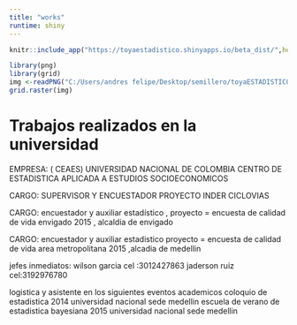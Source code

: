 ```yaml
---
title: "works"
runtime: shiny
---
```


```r
knitr::include_app("https://toyaestadistico.shinyapps.io/beta_dist/",height = "600px")
```

```r
library(png)
library(grid)
img <-readPNG("C:/Users/andres felipe/Desktop/semillero/toyaESTADISTICO.github.io/media/distributions.png")
grid.raster(img)
```




# Trabajos realizados en la universidad

EMPRESA: ( CEAES) UNIVERSIDAD NACIONAL DE COLOMBIA
CENTRO DE ESTADISTICA APLICADA A ESTUDIOS SOCIOECONOMICOS

CARGO: SUPERVISOR Y ENCUESTADOR PROYECTO INDER CICLOVIAS

CARGO: encuestador y auxiliar estadístico ,
proyecto = encuesta de calidad de vida envigado 2015 , alcaldia de envigado

CARGO: encuestador y auxiliar estadistico
proyecto =  encuesta de calidad de vida area metropolitana 2015 ,alcadia de medellin

jefes inmediatos: wilson garcia cel :3012427863
jaderson ruiz cel:3192976780

logistica y asistente en los siguientes eventos academicos
coloquio de estadistica 2014 universidad nacional sede medellin
escuela de verano de estadistica bayesiana 2015 universidad nacional sede medellin

